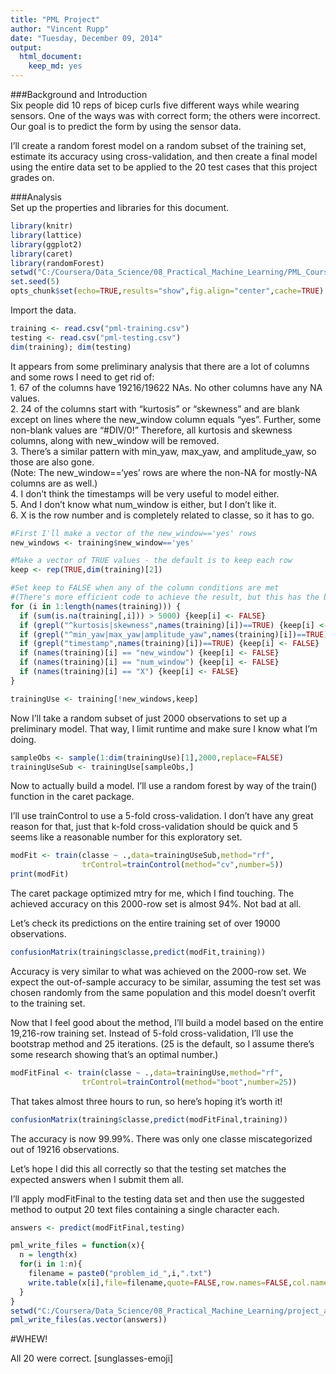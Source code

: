 ```yaml
---
title: "PML Project"
author: "Vincent Rupp"
date: "Tuesday, December 09, 2014"
output:
  html_document:
    keep_md: yes
---
```

###Background and Introduction  
Six people did 10 reps of bicep curls five different ways while wearing sensors. One of the ways was with correct form; the others were incorrect. Our goal is to predict the form by using the sensor data.  

I'll create a random forest model on a random subset of the training set, estimate its accuracy using cross-validation, and then create a final model using the entire data set to be applied to the 20 test cases that this project grades on.  

###Analysis  
Set up the properties and libraries for this document.  
```r
library(knitr)
library(lattice)
library(ggplot2)
library(caret)
library(randomForest)
setwd("C:/Coursera/Data_Science/08_Practical_Machine_Learning/PML_CourseProject")
set.seed(5)
opts_chunk$set(echo=TRUE,results="show",fig.align="center",cache=TRUE)
```

Import the data.  
```r
training <- read.csv("pml-training.csv")
testing <- read.csv("pml-testing.csv")
dim(training); dim(testing)
```

It appears from some preliminary analysis that there are a lot of columns and some rows I need to get rid of:  
1. 67 of the columns have 19216/19622 NAs. No other columns have any NA values.  
2. 24 of the columns start with "kurtosis" or "skewness" and are blank except on lines where the new_window column equals "yes". Further, some non-blank values are "#DIV/0!" Therefore, all kurtosis and skewness columns, along with new_window will be removed.  
3. There's a similar pattern with min_yaw, max_yaw, and amplitude_yaw, so those are also gone.  
(Note: The new_window=='yes' rows are where the non-NA for mostly-NA columns are as well.)  
4. I don't think the timestamps will be very useful to model either.  
5. And I don't know what num_window is either, but I don't like it.  
6. X is the row number and is completely related to classe, so it has to go.

```r
#First I'll make a vector of the new_window=='yes' rows
new_windows <- training$new_window=='yes'

#Make a vector of TRUE values - the default is to keep each row
keep <- rep(TRUE,dim(training)[2])

#Set keep to FALSE when any of the column conditions are met
#(There's more efficient code to achieve the result, but this has the benefit of being really clear.)
for (i in 1:length(names(training))) {
  if (sum(is.na(training[,i])) > 5000) {keep[i] <- FALSE}
  if (grepl("^kurtosis|skewness",names(training)[i])==TRUE) {keep[i] <- FALSE}
  if (grepl("^min_yaw|max_yaw|amplitude_yaw",names(training)[i])==TRUE) {keep[i] <- FALSE}
  if (grepl("timestamp",names(training)[i])==TRUE) {keep[i] <- FALSE}
  if (names(training)[i] == "new_window") {keep[i] <- FALSE}
  if (names(training)[i] == "num_window") {keep[i] <- FALSE}
  if (names(training)[i] == "X") {keep[i] <- FALSE}
}

trainingUse <- training[!new_windows,keep]
```

Now I'll take a random subset of just 2000 observations to set up a preliminary model. That way, I limit runtime and make sure I know what I'm doing.  

```r
sampleObs <- sample(1:dim(trainingUse)[1],2000,replace=FALSE)
trainingUseSub <- trainingUse[sampleObs,]
```

Now to actually build a model. I'll use a random forest by way of the train() function in the caret package.  

I'll use trainControl to use a 5-fold cross-validation. I don't have any great reason for that, just that k-fold cross-validation should be quick and 5 seems like a reasonable number for this exploratory set.  
```r
modFit <- train(classe ~ .,data=trainingUseSub,method="rf",
                trControl=trainControl(method="cv",number=5))
print(modFit)
```
The caret package optimized mtry for me, which I find touching. The achieved accuracy on this 2000-row set is almost 94%. Not bad at all.  

Let's check its predictions on the entire training set of over 19000 observations.  

```r
confusionMatrix(training$classe,predict(modFit,training))
```
Accuracy is very similar to what was achieved on the 2000-row set. We expect the out-of-sample accuracy to be similar, assuming the test set was chosen randomly from the same population and this model doesn't overfit to the training set.   

Now that I feel good about the method, I'll build a model based on the entire 19,216-row training set. Instead of 5-fold cross-validation, I'll use the bootstrap method and 25 iterations. (25 is the default, so I assume there's some research showing that's an optimal number.) 

```r
modFitFinal <- train(classe ~ .,data=trainingUse,method="rf",
                trControl=trainControl(method="boot",number=25))
```

That takes almost three hours to run, so here's hoping it's worth it!  

```r
confusionMatrix(training$classe,predict(modFitFinal,training))
```

The accuracy is now 99.99%. There was only one classe miscategorized out of 19216 observations.  

Let's hope I did this all correctly so that the testing set matches the expected answers when I submit them all.  

I'll apply modFitFinal to the testing data set and then use the suggested method to output 20 text files containing a single character each.  

```r
answers <- predict(modFitFinal,testing)

pml_write_files = function(x){
  n = length(x)
  for(i in 1:n){
    filename = paste0("problem_id_",i,".txt")
    write.table(x[i],file=filename,quote=FALSE,row.names=FALSE,col.names=FALSE)
  }
}
setwd("C:/Coursera/Data_Science/08_Practical_Machine_Learning/project_answers")
pml_write_files(as.vector(answers))
```

#WHEW!  

All 20 were correct. [sunglasses-emoji]